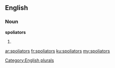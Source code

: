 ==English==

===Noun===
'''spoliators'''

# {{plural of|[[spoliator]]}}

[[Category:English plurals]]

[[ar:spoliators]]
[[fr:spoliators]]
[[ku:spoliators]]
[[my:spoliators]]